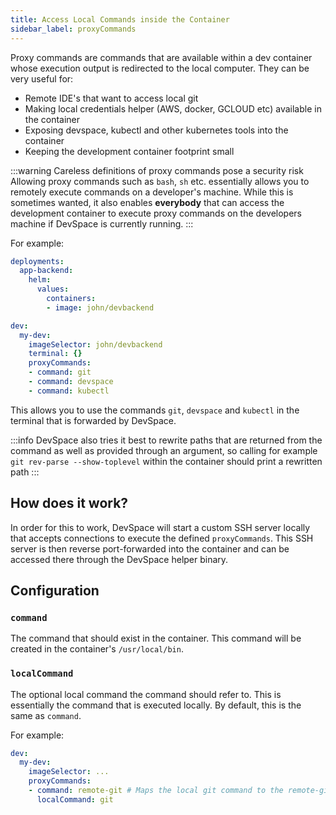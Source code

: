 ```yaml
---
title: Access Local Commands inside the Container
sidebar_label: proxyCommands
---
```


Proxy commands are commands that are available within a dev container whose execution output is redirected to the local computer. They can be very useful for:
- Remote IDE's that want to access local git
- Making local credentials helper (AWS, docker, GCLOUD etc) available in the container
- Exposing devspace, kubectl and other kubernetes tools into the container
- Keeping the development container footprint small

:::warning Careless definitions of proxy commands pose a security risk
Allowing proxy commands such as `bash`, `sh` etc. essentially allows you to remotely execute commands on a developer's machine. While this is sometimes wanted, it also enables **everybody** that can access the development container to execute proxy commands on the developers machine if DevSpace is currently running.
:::

For example:
```yaml
deployments:
  app-backend:
    helm:
      values:
        containers:
        - image: john/devbackend

dev:
  my-dev:
    imageSelector: john/devbackend
    terminal: {}
    proxyCommands:
    - command: git
    - command: devspace
    - command: kubectl
```

This allows you to use the commands `git`, `devspace` and `kubectl` in the terminal that is forwarded by DevSpace.

:::info
DevSpace also tries it best to rewrite paths that are returned from the command as well as provided through an argument, so calling for example `git rev-parse --show-toplevel` within the container should print a rewritten path
:::

## How does it work?

In order for this to work, DevSpace will start a custom SSH server locally that accepts connections to execute the defined `proxyCommands`. This SSH server is then reverse port-forwarded into the container and can be accessed there through the DevSpace helper binary.

## Configuration

### `command`

The command that should exist in the container. This command will be created in the container's `/usr/local/bin`.

### `localCommand`

The optional local command the command should refer to. This is essentially the command that is executed locally. By default, this is the same as `command`.

For example:
```yaml
dev:
  my-dev:
    imageSelector: ...
    proxyCommands:
    - command: remote-git # Maps the local git command to the remote-git in the container
      localCommand: git
```




